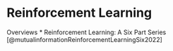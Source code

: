# Reinforcement Learning

Overviews
* Reinforcement Learning: A Six Part Series [@mutualinformationReinforcementLearningSix2022]